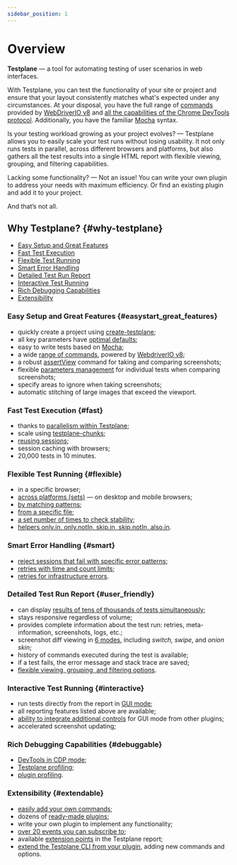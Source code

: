 ```yaml
---
sidebar_position: 1
---
```


# Overview

**Testplane** — a tool for automating testing of user scenarios in web interfaces.

With Testplane, you can test the functionality of your site or project and ensure that your layout consistently matches what's expected under any circumstances. At your disposal, you have the full range of [commands][commands] provided by [WebDriverIO v8][webdriverio-api] and [all the capabilities of the Chrome DevTools protocol][how-to-use-cdp]. Additionally, you have the familiar [Mocha][mocha] syntax.

Is your testing workload growing as your project evolves? — Testplane allows you to easily scale your test runs without losing usability. It not only runs tests in parallel, across different browsers and platforms, but also gathers all the test results into a single HTML report with flexible viewing, grouping, and filtering capabilities.

Lacking some functionality? — Not an issue! You can write your own plugin to address your needs with maximum efficiency. Or find an existing plugin and add it to your project.

And that’s not all.

## Why Testplane? {#why-testplane}

-   [Easy Setup and Great Features](#easystart_great_features)
-   [Fast Test Execution](#fast)
-   [Flexible Test Running](#flexible)
-   [Smart Error Handling](#smart)
-   [Detailed Test Run Report](#user_friendly)
-   [Interactive Test Running](#interactive)
-   [Rich Debugging Capabilities](#debuggable)
-   [Extensibility](#extendable)

### Easy Setup and Great Features {#easystart_great_features}

-   quickly create a project using [create-testplane][create-testplane];
-   all key parameters have [optimal defaults][defaults];
-   easy to write tests based on [Mocha][mocha];
-   a wide [range of commands][commands], powered by [WebdriverIO v8][webdriverio-api];
-   a robust [assertView][assert-view] command for taking and comparing screenshots;
-   flexible [parameters management][assert-view-opts] for individual tests when comparing screenshots;
-   specify areas to ignore when taking screenshots;
-   automatic stitching of large images that exceed the viewport.

### Fast Test Execution {#fast}

-   thanks to [parallelism within Testplane][testplane-workers];
-   scale using [testplane-chunks][testplane-chunks];
-   [reusing sessions][sessions-reuse];
-   session caching with browsers;
-   20,000 tests in 10 minutes.

### Flexible Test Running {#flexible}

-   in a specific browser;
-   [across platforms (sets)][testplane-sets] — on desktop and mobile browsers;
-   [by matching patterns][testplane-option-grep];
-   [from a specific file][how-to-run-test-in-file];
-   [a set number of times to check stability][how-to-check-test-stability];
-   [helpers only.in, only.notIn, skip.in, skip.notIn, also.in][how-to-skip-tests].

### Smart Error Handling {#smart}

-   [reject sessions that fail with specific error patterns][patterns-on-reject];
-   [retries with time and count limits][retry-limiter];
-   [retries for infrastructure errors][retry-progressive].

### Detailed Test Run Report {#user_friendly}

-   can display [results of tens of thousands of tests simultaneously][html-reporter];
-   stays responsive regardless of volume;
-   provides complete information about the test run: retries, meta-information, screenshots, logs, etc.;
-   screenshot diff viewing in [6 modes][html-reporter-diff], including _switch, swipe_, and _onion skin_;
-   history of commands executed during the test is available;
-   if a test fails, the error message and stack trace are saved;
-   [flexible viewing, grouping, and filtering options][html-reporter-gui].

### Interactive Test Running {#interactive}

-   run tests directly from the report in [GUI mode][html-reporter-gui];
-   all reporting features listed above are available;
-   [ability to integrate additional controls][html-reporter-plugins] for GUI mode from other plugins;
-   accelerated screenshot updating;

### Rich Debugging Capabilities {#debuggable}

-   [DevTools in CDP mode][how-to-use-cdp];
-   [Testplane profiling][testplane-profiler];
-   [plugin profiling][testplane-plugins-profiler].

### Extensibility {#extendable}

-   [easily add your own commands][prepare-browser];
-   dozens of [ready-made plugins][plugins];
-   write your own plugin to implement any functionality;
-   [over 20 events you can subscribe to][testplane-events];
-   available [extension points][html-reporter-extension-points] in the Testplane report;
-   [extend the Testplane CLI from your plugin][testplane-cli], adding new commands and options.

[create-testplane]: https://github.com/gemini-testing/create-testplane
[webdriverio-api]: https://webdriver.io/docs/api
[mocha]: https://mochajs.org
[testplane-chunks]: ./plugins/testplane-chunks
[testplane-option-grep]: ./guides/how-to-run-specified-test#solution_2
[how-to-run-test-in-file]: ./guides/how-to-run-specified-test#solution_1
[how-to-skip-tests]: ./guides/how-to-skip-test-in-browsers
[how-to-check-test-stability]: ./guides/how-to-check-test-stability
[testplane-sets]: ./config/sets
[retry-limiter]: ./plugins/retry-limiter
[retry-progressive]: ./plugins/testplane-retry-progressive
[sharp]: https://github.com/lovell/sharp
[sessions-reuse]: ./config/browsers#tests_per_session
[patterns-on-reject]: ./config/system#patterns_on_reject
[assert-view-opts]: ./config/browsers#assert_view_opts
[assert-view]: ./commands/browser/assertView
[how-to-use-cdp]: ./guides/how-to-use-cdp
[testplane-profiler]: https://github.com/gemini-testing/testplane-profiler
[testplane-plugins-profiler]: https://github.com/gemini-testing/testplane-plugins-profiler
[how-to-test-layout-under-login]: ./guides/how-to-test-layout-under-login
[how-to-read-browser-logs]: ./guides/how-to-read-browser-logs
[prepare-browser]: ./config/prepare-browser
[defaults]: ./config/browsers#timeouts
[commands]: ./commands/overview
[html-reporter]: ./html-reporter/html-reporter-setup
[html-reporter-diff]: ./html-reporter/html-reporter-setup#diffmode
[html-reporter-gui]: ./html-reporter/html-reporter-commands#gui
[plugins]: https://github.com/gemini-testing/
[testplane-events]: ./reference/testplane-events
[html-reporter-extension-points]: ./html-reporter/html-reporter-plugins#extension_points
[testplane-cli]: ./reference/testplane-events#cli
[html-reporter-plugins]: ./html-reporter/html-reporter-plugins
[testplane-workers]: ./config/system#workers
